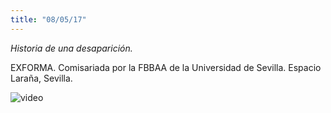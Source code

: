 ```yaml
---
title: "08/05/17"
---
```


_Historia de una desaparición._

EXFORMA. Comisariada por la FBBAA de la Universidad de Sevilla. Espacio Laraña, Sevilla.

![video](https://youtu.be/Ij4iUw3lH7g)

